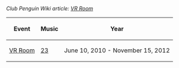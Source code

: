 ''Club Penguin Wiki article: [[clubpenguinwiki:VR Room|VR Room]]''

<center>
{|class="wikitable" border="1"
!Event
!Music
!Year
|-
|[[Media:RoomsAgentvr.swf|VR Room]]||[[Media:Music23.swf|23]]||June 10, 2010 - November 15, 2012
|}
</center>
